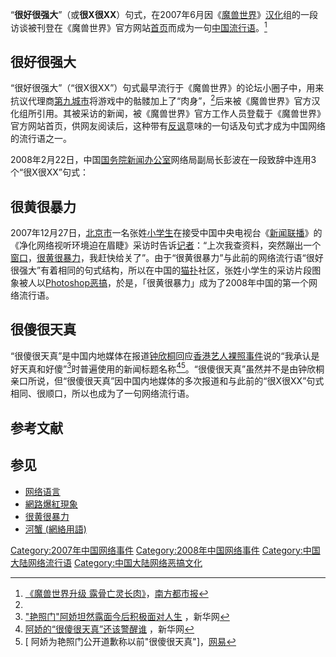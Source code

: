 “'''很好很强大'''”（或'''很X很XX'''）句式，在2007年6月因《[[魔兽世界|魔兽世界]]》[[汉化|汉化]]组的一段访谈被刊登在《魔兽世界》官方网站[[首页|首页]]而成为一句[[中国流行语|中国流行语]]。<ref name="paper">[http://www.pcgames.com.cn/netgames/zhuanti/wow/wowhot/0706/909864.html 《魔兽世界升级 露骨亡灵长肉》]{{dead link|date=2018年2月 |bot=InternetArchiveBot |fix-attempted=yes }}，[[南方都市报|南方都市报]]</ref>

==很好很强大==
“很好很强大”（“很X很XX”）句式最早流行于《魔兽世界》的论坛小圈子中，用来抗议代理商[[第九城市|第九城市]]将游戏中的骷髅加上了“肉身”，<ref name="paper" />后来被《魔兽世界》官方汉化组所引用。其被采访的新闻，被《魔兽世界》官方工作人员登载于《魔兽世界》官方网站首页，供网友阅读后，这种带有[[反讽|反讽]]意味的一句话及句式才成为中国网络的流行语之一。

2008年2月22日，中国[[国务院新闻办公室|国务院新闻办公室]]网络局副局长彭波在一段致辞中连用3个“很X很XX”句式：

{{Cquote|明天中国的互联网，一定会很美很绿色、很棒很健康、'''很好很强大'''！|中国互联网主管部门领导[[彭波_(1957年)|彭波]]在《中国互联网视听节目服务自律公约》签署时致辞<ref name="xh">[http://news.xinhuanet.com/newmedia/2008-02/24/content_7659980.htm 国新办网络新闻局：中国互联网将很好很强大]，[[新华网|新华网]]</ref>}}

==很黄很暴力==
{{main|很黄很暴力}}
2007年12月27日，[[北京市|北京市]]一名张姓[[小学生|小学生]]在接受中国中央电视台《[[新闻联播|新闻联播]]》的《净化网络视听环境迫在眉睫》采访时告诉[[记者|记者]]：“上次我查资料，突然蹦出一个[[窗口|窗口]]，[[很黄很暴力|很黄很暴力]]，我赶快给关了”。由于“很黄很暴力”与此前的网络流行语“很好很强大”有着相同的句式结构，所以在中国的[[猫扑|猫扑]]社区，张姓小学生的采访片段图象被人以[[Photoshop|Photoshop]][[恶搞|恶搞]]，於是，「很黄很暴力」成为了2008年中国的第一个网络流行语。

== 很傻很天真 ==
{{See also|图样图森破}}

“很傻很天真”是中国内地媒体在报道[[钟欣桐|钟欣桐]]回应[[陈冠希裸照事件|香港艺人裸照事件]]说的“我承认是好天真和好傻”<ref>[http://news.xinhuanet.com/ent/2008-02/11/content_7587753.htm "艳照门"阿娇坦然露面今后积极面对人生] {{Wayback|url=http://news.xinhuanet.com/ent/2008-02/11/content_7587753.htm |date=20080214172658 }}，新华网</ref>时普遍使用的新闻标题名称<ref>[http://news.xinhuanet.com/comments/2008-02/13/content_7595404.htm 阿娇的“很傻很天真”还该警醒谁] {{Wayback|url=http://news.xinhuanet.com/comments/2008-02/13/content_7595404.htm |date=20090222034306 }}，新华网</ref><ref>[ 阿娇为艳照门公开道歉称以前"很傻很天真"]，[[网易|网易]]</ref>。“很傻很天真”虽然并不是由钟欣桐亲口所说，但“很傻很天真”因中国内地媒体的多次报道和与此前的“很X很XX”句式相同、很顺口，所以也成为了一句网络流行语。

==参考文献==
{{Reflist|2}}

==参见==
*[[网络语言|网络语言]]
*[[網路快速傳播現象|網路爆紅現象]]
*[[很黄很暴力|很黄很暴力]]
*[[河蟹_(網絡用語)|河蟹 (網絡用語)]]

[[Category:2007年中国网络事件|Category:2007年中国网络事件]]
[[Category:2008年中国网络事件|Category:2008年中国网络事件]]
[[Category:中国大陆网络流行语|Category:中国大陆网络流行语]]
[[Category:中国大陆网络恶搞文化|Category:中国大陆网络恶搞文化]]